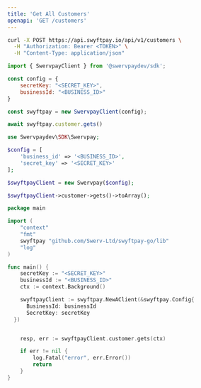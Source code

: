 ```yaml
---
title: 'Get All Customers'
openapi: 'GET /customers'
---
```


<RequestExample>

```bash cURL
curl -X POST https://api.swyftpay.io/api/v1/customers \
  -H "Authorization: Bearer <TOKEN>" \
  -H "Content-Type: application/json"
```

```javascript Node.js
import { SwervpayClient } from '@swervpaydev/sdk';

const config = {
    secretKey: "<SECRET_KEY>",
    businessId: "<BUSINESS_ID>"
}

const swyftpay = new SwervpayClient(config);

await swyftpay.customer.gets()
```

```php PHP
use Swervpaydev\SDK\Swervpay;

$config = [
	'business_id' => '<BUSINESS_ID>',
	'secret_key' => '<SECRET_KEY>'
];

$swyftpayClient = new Swervpay($config);

$swyftpayClient->customer->gets()->toArray();
```


```go Go
package main

import (
	"context"
	"fmt"
	swyftpay "github.com/Swerv-Ltd/swyftpay-go/lib"
	"log"
)

func main() {
	secretKey := "<SECRET_KEY>"
    businessId := "<BUSINESS_ID>"
	ctx := context.Background()

	swyftpayClient := swyftpay.NewAClient(&swyftpay.Config{
      BusinessId: businessId
      SecretKey: secretKey
  })


	resp, err := swyftpayClient.customer.gets(ctx)

	if err != nil {
		log.Fatal("error", err.Error())
		return
	}
}
```

</RequestExample>
